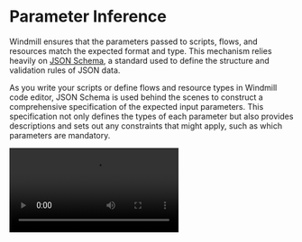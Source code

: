 
# Parameter Inference

Windmill ensures that the parameters passed to scripts, flows, and resources match the expected format and type. This mechanism relies heavily on [JSON Schema](../core_concepts/13_json_schema_and_parsing/index.md), a standard used to define the structure and validation rules of JSON data.

As you write your scripts or define flows and resource types in Windmill code editor, JSON Schema is used behind the scenes to construct a comprehensive specification of the expected input parameters. This specification not only defines the types of each parameter but also provides descriptions and sets out any constraints that might apply, such as which parameters are mandatory.

<video
	className="border-2 rounded-xl object-cover w-full h-full dark:border-gray-800"
	controls
	src="/videos/parameter_inference.mp4"
/>

<br />

<div className="grid grid-cols-2 gap-6 mb-4">
	<DocCard
		title="JSON Schema and Parsing"
		description="JSON Schemas are used for defining the input specification for scripts and flows, and specifying resource types."
		href="/docs/core_concepts/json_schema_and_parsing"
	/>
</div>
